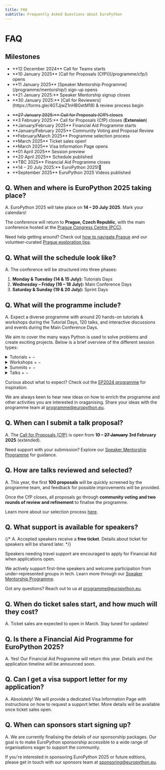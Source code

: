 ```yaml
---
title: FAQ
subtitle: Frequently Asked Questions about EuroPython
---
```


# FAQ

## Milestones

<ul className="milestone-done">
  <li>**12 December 2024** Call for Teams starts</li>
  <li>**10 January 2025** [Call for Proposals (CfP)](/programme/cfp/) opens</li>
  <li>**11 January 2025** [Speaker Mentorship Programme](/programme/mentorship/) sign-up opens</li>
  <li>**21 January 2025:** Speaker Mentorship signup closes</li>
  <li>**30 January 2025:** [Call for Reviewers](https://forms.gle/4GTJjwZ1nHBGetM18) & review process begin</li>

</ul>

<ul className="milestone-todo">
  <li><strike>**27 January 2025:** Call for Proposals (CfP) closes</strike></li>
  <li>**3 February 2025:** Call for Proposals (CfP) closes (<b>Extension</b>)</li>
  <li>**January/February 2025** Financial Aid Programme starts</li>
  <li>**January/February 2025** Community Voting and Proposal Review</li>
  <li>**February/March 2025** Programme selection process</li>
  <li>**March 2025** Ticket sales open!</li>
  <li>**March 2025** Visa Information Page opens</li>
  <li>**01 April 2025** Session preview</li>
  <li>**20 April 2025** Schedule published</li>
  <li>**TBC 2025** Financial Aid Programme closes</li>
  <li>**14 – 20 July 2025:** EuroPython 2025!🎊 </li>
  <li>**September 2025** EuroPython 2025 Videos published</li>
</ul>

## **Q. When and where is EuroPython 2025 taking place?**

A. EuroPython 2025 will take place on **14 – 20 July 2025**. Mark your calendars!

The conference will return to **Prague, Czech Republic**, with the main conference hosted at the [Prague Congress Centre (PCC)](https://www.praguecc.cz/en/homepage).

Need help getting around? Check out [how to navigate Prague](/where) and our volunteer-curated [Prague exploration tips](/explore).

## **Q. What will the schedule look like?**

A. The conference will be structured into three phases:

1. **Monday & Tuesday (14 & 15 July):** Tutorials Days
2. **Wednesday – Friday (16 – 18 July):** Main Conference Days
3. **Saturday & Sunday (19 & 20 July):** Sprint Days

## **Q. What will the programme include?**

A. Expect a diverse programme with around 20 hands-on tutorials & workshops during the Tutorial Days, 120 talks, and interactive discussions and events during the Main Conference Days.

We aim to cover the many ways Python is used to solve problems and create exciting projects. Below is a brief overview of the different session types:

<details class="group mb-4">
  <summary
    aria-expanded="false"
    aria-controls="tutorials-content"
    class="cursor-pointer flex justify-between p-2 rounded-md border-t border-b focus:ring-2">
    <span class="font-semibold">Tutorials</span>
    <span aria-hidden="true" class="group-open:hidden">+</span>
    <span aria-hidden="true" class="group-open:block hidden">−</span>
  </summary>

  <div id="tutorials-content">
    **Tutorials**: interactive, hands-on sessions lasting 180 minutes, focusing on learning by doing, often with live coding and exercises. Tutorials take place on **Tutorial Days**.

    The rooms vary in size, with some accommodating up to 40 participants and others up to 100.

    Attendees with an eligible ticket to attend tutorials can choose which session to attend on a **first-come, first-served** basis, with no specific signup required.
  </div>
</details>

<details class="group mb-4">
  <summary
    aria-expanded="false"
    aria-controls="workshops-content"
    class="cursor-pointer flex justify-between p-2 rounded-md border-t border-b focus:ring-2">
    <span class="font-semibold">Workshops</span>
    <span aria-hidden="true" class="group-open:hidden">+</span>
    <span aria-hidden="true" class="group-open:block hidden">−</span>
  </summary>

  <div id="workshops-content">
    **Workshops**: typically community-led, full-day sessions focused on practical skills. Workshops typically involve extensive group work,
    with the guidance of the tutors to ensure effective learning and active participation.

    Workshops usually take place on **Tutorial Days**, with 20-40 participants. Signup information can typically be found under ***Events*** in the website menu.

    Past highlights have included Django Girls, HumbleData, and Beginners Day, designed to engage people of all experience levels.
  </div>
</details>

<details class="group mb-4">
  <summary
    aria-expanded="false"
    aria-controls="summits-content"
    class="cursor-pointer flex justify-between p-2 rounded-md border-t border-b focus:ring-2">
    <span class="font-semibold">Summits</span>
    <span aria-hidden="true" class="group-open:hidden">+</span>
    <span aria-hidden="true" class="group-open:block hidden">−</span>
  </summary>

  <div id="summits-content">
    **Summits**: unconference-style, topic-focused full-day gatherings for subject experts. These sessions focus on knowledge sharing
    and exploration of key issues within specific fields.

    Summits usually take place on **Tutorial Days**, with around 30 participants or fewer. Signup information can typically be found under ***Events*** in the website menu.

    Past highlights have included topics like C-API and WASM.
  </div>
</details>

<details class="group mb-4">
  <summary
    aria-expanded="false"
    aria-controls="talks-content"
    class="cursor-pointer flex justify-between p-2 rounded-md border-t border-b focus:ring-2">
    <span class="font-semibold">Talks</span>
    <span aria-hidden="true" class="group-open:hidden">+</span>
    <span aria-hidden="true" class="group-open:block hidden">−</span>
  </summary>

  <div id="talks-content">
    **Talks** are conference presentations, each typically lasting 30 or 45 minutes. There are 6 parallel tracks, with around 120 talks in total,
    covering a broad range of Python-related topics.

    Many talks include a **Q&A session**, allowing attendees to engage with the speaker and dive deeper into the topic.

    Talks take place on **Main Conference Days**.
  </div>
</details>

Curious about what to expect? Check out the [EP2024 programme](https://ep2024.europython.eu/schedule/) for inspiration.

We are always keen to hear new ideas on how to enrich the programme and other activities you are interested in oraganising.
Share your ideas with the programme team at [programme@europython.eu](mailto:programme@europython.eu).

## **Q. When can I submit a talk proposal?**

A. The [Call for Proposals (CfP)](/programme/cfp) is open from **10 – <strike>27 January</strike> 3rd February 2025** (extended).

Need support with your submission? Explore our [Speaker Mentorship Programme](programme/mentorship/) for guidance.

## **Q. How are talks reviewed and selected?**

A. This year, the first **100 proposals** will be quickly screened by the programme team, and feedback for possible improvements will be provided.

Once the CfP closes, all proposals go through **community voting and two rounds of review and refinement** to finalise the programme.

Learn more about our selection process [here](/programme/selection/).


## **Q. What support is available for speakers?**
{/*
A. Accepted speakers receive a **free ticket**. Details about ticket for speakers will be shared later.
*/}

Speakers needing travel support are encouraged to apply for Financial Aid when applications open.

We actively support first-time speakers and welcome participation from under-represented groups in tech. Learn more through our [Speaker Mentorship Programme](/programme/mentorship).

Got any questions? Reach out to us at [programme@europython.eu](mailto:programme@europython.eu).

## **Q. When do ticket sales start, and how much will they cost?**

A. Ticket sales are expected to open in March. Stay tuned for updates!

## **Q. Is there a Financial Aid Programme for EuroPython 2025?**

A. Yes! Our Financial Aid Programme will return this year. Details and the application timeline will be announced soon.

## **Q. Can I get a visa support letter for my application?**

A. Absolutely! We will provide a dedicated Visa Information Page with instructions on how to request a support letter. More details will be available once ticket sales open.

## **Q. When can sponsors start signing up?**

A. We are currently finalising the details of our sponsorship packages. Our goal is to make EuroPython sponsorship accessible to a wide range of organisations eager to support the community.

If you're interested in sponsoring EuroPython 2025 or future editions, please get in touch with our sponsors team at [sponsoring@europython.eu](mailto:sponsoring@europython.eu).
